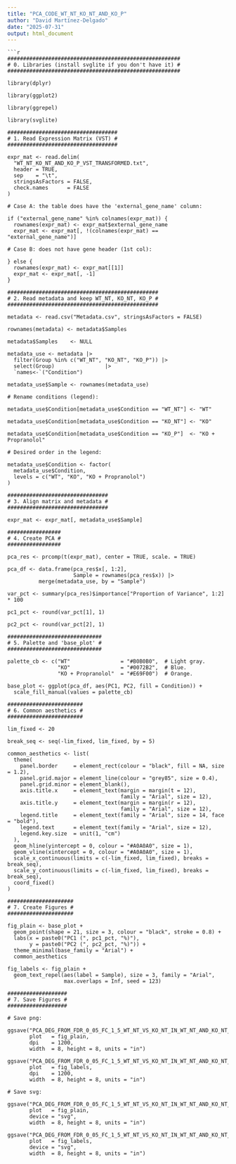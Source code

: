 ---
title: "PCA_CODE_WT_NT_KO_NT_AND_KO_P"
author: "David Martínez-Delgado"
date: "2025-07-31"
output: html_document
---
```
```{r}

#######################################################
# 0. Libraries (install svglite if you don't have it) #
#######################################################

library(dplyr)

library(ggplot2)

library(ggrepel)

library(svglite)

###################################
# 1. Read Expression Matrix (VST) #
###################################

expr_mat <- read.delim(
  "WT_NT_KO_NT_AND_KO_P_VST_TRANSFORMED.txt",
  header = TRUE,
  sep    = "\t",
  stringsAsFactors = FALSE,
  check.names      = FALSE
)

# Case A: the table does have the 'external_gene_name' column:

if ("external_gene_name" %in% colnames(expr_mat)) {
  rownames(expr_mat) <- expr_mat$external_gene_name
  expr_mat <- expr_mat[, !(colnames(expr_mat) == "external_gene_name")]

# Case B: does not have gene header (1st col):

} else {
  rownames(expr_mat) <- expr_mat[[1]]
  expr_mat <- expr_mat[, -1]
}

################################################
# 2. Read metadata and keep WT_NT, KO_NT, KO_P #
################################################

metadata <- read.csv("Metadata.csv", stringsAsFactors = FALSE)

rownames(metadata) <- metadata$Samples

metadata$Samples    <- NULL

metadata_use <- metadata |>
  filter(Group %in% c("WT_NT", "KO_NT", "KO_P")) |>
  select(Group)                |>
  `names<-`("Condition")

metadata_use$Sample <- rownames(metadata_use)

# Rename conditions (legend):

metadata_use$Condition[metadata_use$Condition == "WT_NT"] <- "WT"

metadata_use$Condition[metadata_use$Condition == "KO_NT"] <- "KO"

metadata_use$Condition[metadata_use$Condition == "KO_P"]  <- "KO + Propranolol"

# Desired order in the legend:

metadata_use$Condition <- factor(
  metadata_use$Condition,
  levels = c("WT", "KO", "KO + Propranolol")
)

################################
# 3. Align matrix and metadata #
################################

expr_mat <- expr_mat[, metadata_use$Sample]

#################
# 4. Create PCA #
#################

pca_res <- prcomp(t(expr_mat), center = TRUE, scale. = TRUE)

pca_df <- data.frame(pca_res$x[, 1:2],
                     Sample = rownames(pca_res$x)) |>
          merge(metadata_use, by = "Sample")

var_pct <- summary(pca_res)$importance["Proportion of Variance", 1:2] * 100

pc1_pct <- round(var_pct[1], 1)

pc2_pct <- round(var_pct[2], 1)

##############################
# 5. Palette and 'base_plot' #
##############################

palette_cb <- c("WT"                = "#B0B0B0",  # Light gray.
                "KO"                = "#0072B2",  # Blue.
                "KO + Propranolol"  = "#E69F00")  # Orange.

base_plot <- ggplot(pca_df, aes(PC1, PC2, fill = Condition)) +
  scale_fill_manual(values = palette_cb)

########################
# 6. Common aesthetics #
########################

lim_fixed <- 20

break_seq <- seq(-lim_fixed, lim_fixed, by = 5)

common_aesthetics <- list(
  theme(
    panel.border     = element_rect(colour = "black", fill = NA, size = 1.2),
    panel.grid.major = element_line(colour = "grey85", size = 0.4),
    panel.grid.minor = element_blank(),
    axis.title.x     = element_text(margin = margin(t = 12),
                                    family = "Arial", size = 12),
    axis.title.y     = element_text(margin = margin(r = 12),
                                    family = "Arial", size = 12),
    legend.title     = element_text(family = "Arial", size = 14, face = "bold"),
    legend.text      = element_text(family = "Arial", size = 12),
    legend.key.size  = unit(1, "cm")
  ),
  geom_hline(yintercept = 0, colour = "#A0A0A0", size = 1),
  geom_vline(xintercept = 0, colour = "#A0A0A0", size = 1),
  scale_x_continuous(limits = c(-lim_fixed, lim_fixed), breaks = break_seq),
  scale_y_continuous(limits = c(-lim_fixed, lim_fixed), breaks = break_seq),
  coord_fixed()
)

#####################
# 7. Create Figures #
#####################

fig_plain <- base_plot +
  geom_point(shape = 21, size = 3, colour = "black", stroke = 0.8) +
  labs(x = paste0("PC1 (", pc1_pct, "%)"),
       y = paste0("PC2 (", pc2_pct, "%)")) +
  theme_minimal(base_family = "Arial") +
  common_aesthetics

fig_labels <- fig_plain +
  geom_text_repel(aes(label = Sample), size = 3, family = "Arial",
                  max.overlaps = Inf, seed = 123)

###################
# 7. Save Figures #
###################

# Save png:

ggsave("PCA_DEG_FROM_FDR_0_05_FC_1_5_WT_NT_VS_KO_NT_IN_WT_NT_AND_KO_NT_AND_KO_P_PROPRANOLOL_VST.png",
       plot   = fig_plain,
       dpi    = 1200,
       width  = 8, height = 8, units = "in")

ggsave("PCA_DEG_FROM_FDR_0_05_FC_1_5_WT_NT_VS_KO_NT_IN_WT_NT_AND_KO_NT_AND_KO_P_PROPRANOLOL_VST_WITH_LABELS.png",
       plot   = fig_labels,
       dpi    = 1200,
       width  = 8, height = 8, units = "in")

# Save svg:

ggsave("PCA_DEG_FROM_FDR_0_05_FC_1_5_WT_NT_VS_KO_NT_IN_WT_NT_AND_KO_NT_AND_KO_P_PROPRANOLOL_VST.svg",
       plot   = fig_plain,
       device = "svg",
       width  = 8, height = 8, units = "in")

ggsave("PCA_DEG_FROM_FDR_0_05_FC_1_5_WT_NT_VS_KO_NT_IN_WT_NT_AND_KO_NT_AND_KO_P_PROPRANOLOL_VST_WITH_LABELS.svg",
       plot   = fig_labels,
       device = "svg",
       width  = 8, height = 8, units = "in")

```


